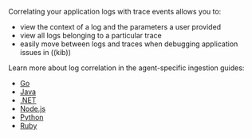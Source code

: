 
Correlating your application logs with trace events allows you to:

* view the context of a log and the parameters a user provided
* view all logs belonging to a particular trace
* easily move between logs and traces when debugging application issues in ((kib))

Learn more about log correlation in the agent-specific ingestion guides:

* [Go](((apm-go-ref))/logs.html)
* [Java](((apm-java-ref))/logs.html#log-correlation-ids)
* [.NET](((apm-dotnet-ref))/log-correlation.html)
* [Node.js](((apm-node-ref))/log-correlation.html)
* [Python](((apm-py-ref))/logs.html#log-correlation-ids)
* [Ruby](((apm-ruby-ref))/log-correlation.html)
